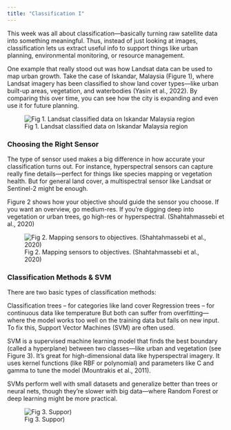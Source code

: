 ```yaml
---
title: "Classification I"
---
```


This week was all about classification—basically turning raw satellite data into something meaningful. Thus, instead of just looking at images, classification lets us extract useful info to support things like urban planning, environmental monitoring, or resource management.

One example that really stood out was how Landsat data can be used to map urban growth. Take the case of Iskandar, Malaysia (Figure 1), where Landsat imagery has been classified to show land cover types—like urban built-up areas, vegetation, and waterbodies (Yasin et al., 2022). By comparing this over time, you can see how the city is expanding and even use it for future planning.

![Fig 1. Landsat classified data on Iskandar Malaysia region](week_7/Iskandar_Malaysia_region.png)


### Choosing the Right Sensor
The type of sensor used makes a big difference in how accurate your classification turns out. For instance, hyperspectral sensors can capture really fine details—perfect for things like species mapping or vegetation health. But for general land cover, a multispectral sensor like Landsat or Sentinel-2 might be enough.

Figure 2 shows how your objective should guide the sensor you choose. If you want an overview, go medium-res. If you’re digging deep into vegetation or urban trees, go high-res or hyperspectral. (Shahtahmassebi et al., 2020)

![Fig 2. Mapping sensors to objectives. (Shahtahmassebi et al., 2020)](week_7/Mapping_sensors_to_objectives.png)

### Classification Methods & SVM
There are two basic types of classification methods:

Classification trees – for categories like land cover
Regression trees – for continuous data like temperature
But both can suffer from overfitting—where the model works too well on the training data but fails on new input. To fix this, Support Vector Machines (SVM) are often used.

SVM is a supervised machine learning model that finds the best boundary (called a hyperplane) between two classes—like urban and vegetation (see Figure 3). It’s great for high-dimensional data like hyperspectral imagery. It uses kernel functions (like RBF or polynomial) and parameters like C and gamma to tune the model (Mountrakis et al., 2011).


SVMs perform well with small datasets and generalize better than trees or neural nets, though they’re slower with big data—where Random Forest or deep learning might be more practical.

![Fig 3. Suppor)](week_7/Mapping_sensors_to_objectives.png)




